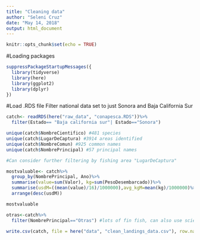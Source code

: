 ```yaml
---
title: "Cleaning data"
author: "Seleni Cruz"
date: "May 14, 2018"
output: html_document
---
```


```r
knitr::opts_chunk$set(echo = TRUE)
```

#Loading packages
```r
suppressPackageStartupMessages({
  library(tidyverse)
  library(here)
  library(ggplot2)
  library(dplyr)
})
```

#Load .RDS file 
Filter national data set to just Sonora and Baja California Sur
```r

catch<- readRDS(here("raw_data", "conapesca.RDS"))%>%
  filter(Estado== "Baja california sur"| Estado=="Sonora")

unique(catch$NombreCientifico) #481 species 
unique(catch$LugarDeCaptura) #3914 areas identified 
unique(catch$NombreComun) #925 common names 
unique(catch$NombrePrincipal) #57 principal names

#Can consider further filtering by fishing area "LugarDeCaptura"

mostvaluable<- catch%>%
  group_by(NombrePrincipal, Ano)%>%
  summarise(value=sum(Valor), kg=sum(PesoDesembarcado))%>%
  summarise(usdM=((mean(value)/16)/1000000),avg_kgM=mean(kg)/1000000)%>%
  arrange(desc(usdM))

mostvaluable

otras<-catch%>%
  filter(NombrePrincipal=="Otras") #lots of fin fish, can also use scientific name instead 

write.csv(catch, file = here("data", "clean_landings_data.csv"), row.names = F)
```


